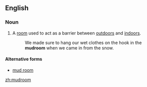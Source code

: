 ==English==

===Noun===
{{en-noun}}

# A [[room]] used to act as a barrier between [[outdoors]] and [[indoors]].
#: We made sure to hang our wet clothes on the hook in the '''mudroom''' when we came in from the snow.

====Alternative forms====
* [[mud room]]

[[zh:mudroom]]